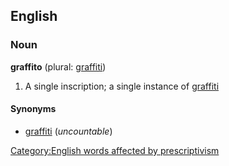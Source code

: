 == English ==
=== Noun ===
'''graffito''' (plural: [[graffiti]])

# A single inscription; a single instance of [[graffiti]]

====Synonyms====
*[[graffiti]] (''uncountable'')

[[Category:English words affected by prescriptivism]]